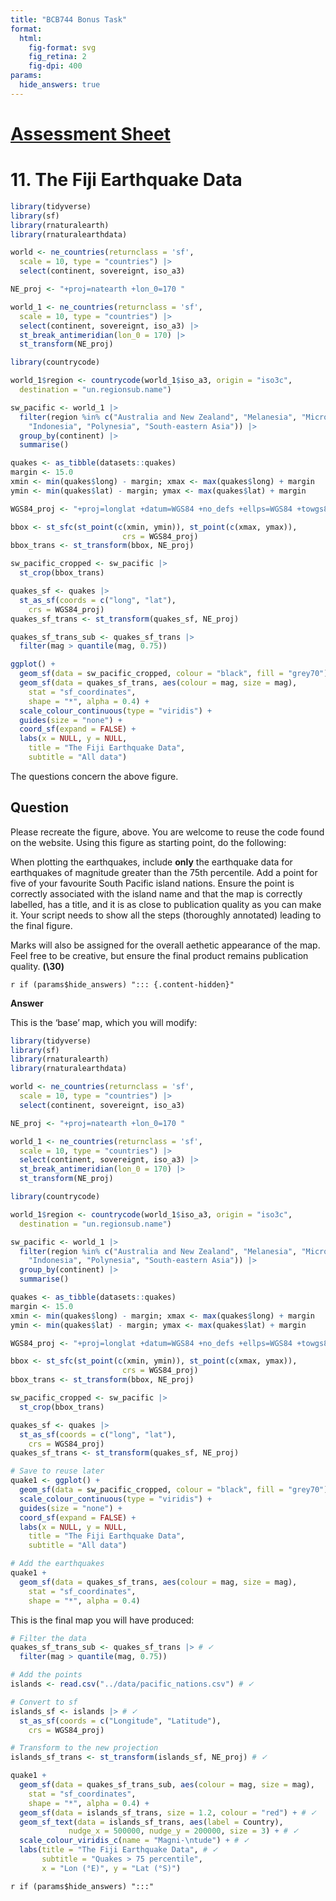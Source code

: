 ```yaml
---
title: "BCB744 Bonus Task"
format: 
  html:
    fig-format: svg
    fig_retina: 2
    fig-dpi: 400
params: 
  hide_answers: true
---
```


# [[Assessment Sheet](BCB744_Task_Bonus_Name_Surname.xlsx)]{.my-highlight} {#sec-assessment}

# 11. The Fiji Earthquake Data

```r
library(tidyverse)
library(sf)
library(rnaturalearth)
library(rnaturalearthdata)

world <- ne_countries(returnclass = 'sf',
  scale = 10, type = "countries") |> 
  select(continent, sovereignt, iso_a3)  

NE_proj <- "+proj=natearth +lon_0=170 "

world_1 <- ne_countries(returnclass = 'sf',
  scale = 10, type = "countries") |> 
  select(continent, sovereignt, iso_a3) |> 
  st_break_antimeridian(lon_0 = 170) |> 
  st_transform(NE_proj)

library(countrycode)

world_1$region <- countrycode(world_1$iso_a3, origin = "iso3c",
  destination = "un.regionsub.name")

sw_pacific <- world_1 |> 
  filter(region %in% c("Australia and New Zealand", "Melanesia", "Micronesia",
    "Indonesia", "Polynesia", "South-eastern Asia")) |> 
  group_by(continent) |>
  summarise()

quakes <- as_tibble(datasets::quakes)
margin <- 15.0
xmin <- min(quakes$long) - margin; xmax <- max(quakes$long) + margin
ymin <- min(quakes$lat) - margin; ymax <- max(quakes$lat) + margin

WGS84_proj <- "+proj=longlat +datum=WGS84 +no_defs +ellps=WGS84 +towgs84=0,0,0"

bbox <- st_sfc(st_point(c(xmin, ymin)), st_point(c(xmax, ymax)),
                         crs = WGS84_proj)
bbox_trans <- st_transform(bbox, NE_proj)

sw_pacific_cropped <- sw_pacific |> 
  st_crop(bbox_trans)

quakes_sf <- quakes |> 
  st_as_sf(coords = c("long", "lat"),
    crs = WGS84_proj)
quakes_sf_trans <- st_transform(quakes_sf, NE_proj)

quakes_sf_trans_sub <- quakes_sf_trans |> 
  filter(mag > quantile(mag, 0.75))

ggplot() +
  geom_sf(data = sw_pacific_cropped, colour = "black", fill = "grey70") +
  geom_sf(data = quakes_sf_trans, aes(colour = mag, size = mag),
    stat = "sf_coordinates",
    shape = "*", alpha = 0.4) +
  scale_colour_continuous(type = "viridis") +
  guides(size = "none") +
  coord_sf(expand = FALSE) +
  labs(x = NULL, y = NULL,
    title = "The Fiji Earthquake Data",
    subtitle = "All data")
```

The questions concern the above figure.

## Question

Please recreate the figure, above. You are welcome to reuse the code found on the website. Using this figure as starting point, do the following:

When plotting the earthquakes, include **only** the earthquake data for earthquakes of magnitude greater than the 75th percentile. Add a point for five of your favourite South Pacific island nations. Ensure the point is correctly associated with the island name and that the map is correctly labelled, has a title, and it is as close to publication quality as you can make it. Your script needs to show all the steps (thoroughly annotated) leading to the final figure.

Marks will also be assigned for the overall aethetic appearance of the map. Feel free to be creative, but ensure the final product remains publication quality. **(\30)**

`r if (params$hide_answers) "::: {.content-hidden}"`

**Answer**

This is the 'base' map, which you will modify:

```r
library(tidyverse)
library(sf)
library(rnaturalearth)
library(rnaturalearthdata)

world <- ne_countries(returnclass = 'sf', 
  scale = 10, type = "countries") |> 
  select(continent, sovereignt, iso_a3)  

NE_proj <- "+proj=natearth +lon_0=170 "

world_1 <- ne_countries(returnclass = 'sf',
  scale = 10, type = "countries") |> 
  select(continent, sovereignt, iso_a3) |> 
  st_break_antimeridian(lon_0 = 170) |> 
  st_transform(NE_proj)

library(countrycode)

world_1$region <- countrycode(world_1$iso_a3, origin = "iso3c",
  destination = "un.regionsub.name")

sw_pacific <- world_1 |> 
  filter(region %in% c("Australia and New Zealand", "Melanesia", "Micronesia",
    "Indonesia", "Polynesia", "South-eastern Asia")) |> 
  group_by(continent) |>
  summarise()

quakes <- as_tibble(datasets::quakes)
margin <- 15.0
xmin <- min(quakes$long) - margin; xmax <- max(quakes$long) + margin
ymin <- min(quakes$lat) - margin; ymax <- max(quakes$lat) + margin

WGS84_proj <- "+proj=longlat +datum=WGS84 +no_defs +ellps=WGS84 +towgs84=0,0,0"

bbox <- st_sfc(st_point(c(xmin, ymin)), st_point(c(xmax, ymax)),
                         crs = WGS84_proj)
bbox_trans <- st_transform(bbox, NE_proj)

sw_pacific_cropped <- sw_pacific |> 
  st_crop(bbox_trans)

quakes_sf <- quakes |> 
  st_as_sf(coords = c("long", "lat"),
    crs = WGS84_proj)
quakes_sf_trans <- st_transform(quakes_sf, NE_proj)

# Save to reuse later
quake1 <- ggplot() +
  geom_sf(data = sw_pacific_cropped, colour = "black", fill = "grey70") +
  scale_colour_continuous(type = "viridis") +
  guides(size = "none") +
  coord_sf(expand = FALSE) +
  labs(x = NULL, y = NULL,
    title = "The Fiji Earthquake Data",
    subtitle = "All data")

# Add the earthquakes
quake1 +
  geom_sf(data = quakes_sf_trans, aes(colour = mag, size = mag),
    stat = "sf_coordinates",
    shape = "*", alpha = 0.4)
```

This is the final map you will have produced: 

```r
# Filter the data
quakes_sf_trans_sub <- quakes_sf_trans |> # ✓
  filter(mag > quantile(mag, 0.75))

# Add the points
islands <- read.csv("../data/pacific_nations.csv") # ✓

# Convert to sf
islands_sf <- islands |> # ✓
  st_as_sf(coords = c("Longitude", "Latitude"),
    crs = WGS84_proj)

# Transform to the new projection
islands_sf_trans <- st_transform(islands_sf, NE_proj) # ✓

quake1 +
  geom_sf(data = quakes_sf_trans_sub, aes(colour = mag, size = mag),
    stat = "sf_coordinates",
    shape = "*", alpha = 0.4) +
  geom_sf(data = islands_sf_trans, size = 1.2, colour = "red") + # ✓ 
  geom_sf_text(data = islands_sf_trans, aes(label = Country), 
             nudge_x = 500000, nudge_y = 200000, size = 3) + # ✓
  scale_colour_viridis_c(name = "Magni-\ntude") + # ✓
  labs(title = "The Fiji Earthquake Data", # ✓
       subtitle = "Quakes > 75 percentile",
       x = "Lon (°E)", y = "Lat (°S)")
```

`r if (params$hide_answers) ":::"`

